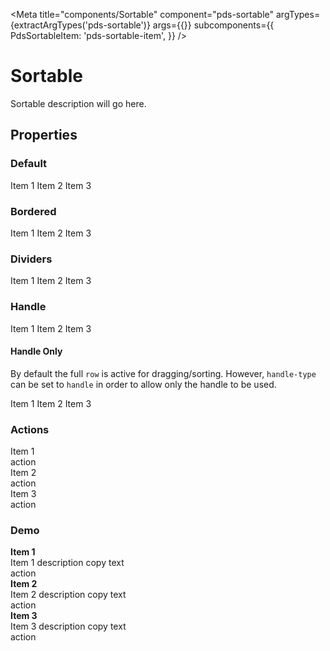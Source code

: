 


<Meta
  title="components/Sortable"
  component="pds-sortable"
  argTypes={extractArgTypes('pds-sortable')}
  args={{}}
  subcomponents={{
    PdsSortableItem: 'pds-sortable-item',
  }}
/>

# Sortable

Sortable description will go here.

## Properties

<ArgsTable of="pds-sortable" />

### Default

<Story story={stories.Default} />

<Canvas>
  <pds-sortable component-id="default">
    <pds-sortable-item>Item 1</pds-sortable-item>
    <pds-sortable-item>Item 2</pds-sortable-item>
    <pds-sortable-item>Item 3</pds-sortable-item>
  </pds-sortable>
</Canvas>

### Bordered

<Story story={stories.Bordered} />

<Canvas>
  <pds-sortable border component-id="bordered">
    <pds-sortable-item>Item 1</pds-sortable-item>
    <pds-sortable-item>Item 2</pds-sortable-item>
    <pds-sortable-item>Item 3</pds-sortable-item>
  </pds-sortable>
</Canvas>

### Dividers

<Story story={stories.Dividers} />

<Canvas>
  <pds-sortable dividers>
    <pds-sortable-item>Item 1</pds-sortable-item>
    <pds-sortable-item>Item 2</pds-sortable-item>
    <pds-sortable-item>Item 3</pds-sortable-item>
  </pds-sortable>
</Canvas>

### Handle

<Story story={stories.Handle} />

<Canvas>
  <pds-sortable component-id="handle">
    <pds-sortable-item handle>Item 1</pds-sortable-item>
    <pds-sortable-item handle>Item 2</pds-sortable-item>
    <pds-sortable-item handle>Item 3</pds-sortable-item>
  </pds-sortable>
</Canvas>

#### Handle Only
By default the full `row` is active for dragging/sorting. However, `handle-type` can be set to `handle` in order to allow only the handle to be used.

<Canvas>
  <pds-sortable component-id="handle-only" handle-type="handle">
    <pds-sortable-item handle>Item 1</pds-sortable-item>
    <pds-sortable-item handle>Item 2</pds-sortable-item>
    <pds-sortable-item handle>Item 3</pds-sortable-item>
  </pds-sortable>
</Canvas>

### Actions

<Story story={stories.Actions} />

<Canvas>
  <pds-sortable component-id="actions">
    <pds-sortable-item actions>
      Item 1
      <div slot="sortable-actions">
        <pds-link href="#" variant="plain">action</pds-link>
      </div>
    </pds-sortable-item>
    <pds-sortable-item actions >
      Item 2
      <div slot="sortable-actions">
        <pds-link href="#" variant="plain">action</pds-link>
      </div>
    </pds-sortable-item>
    <pds-sortable-item actions>
      Item 3
      <div slot="sortable-actions">
        <pds-link href="#" variant="plain">action</pds-link>
      </div>
    </pds-sortable-item>
  </pds-sortable>
</Canvas>


### Demo

<Story story={stories.FullDemo} />

<Canvas>
  <pds-sortable border dividers component-id="demo">
    <pds-sortable-item actions handle>
      <div>
        <div><strong>Item 1</strong></div>
        <div>Item 1 description copy text</div>
      </div>
      <div slot="sortable-actions">
        <pds-link href="#" variant="plain">action</pds-link>
      </div>
    </pds-sortable-item>
    <pds-sortable-item actions handle>
      <div>
        <div><strong>Item 2</strong></div>
        <div>Item 2 description copy text</div>
      </div>
      <div slot="sortable-actions">
        <pds-link href="#" variant="plain">action</pds-link>
      </div>
    </pds-sortable-item>
    <pds-sortable-item actions handle>
      <div>
        <div><strong>Item 3</strong></div>
        <div>Item 3 description copy text</div>
      </div>
      <div slot="sortable-actions">
        <pds-link href="#" variant="plain">action</pds-link>
      </div>
    </pds-sortable-item>
  </pds-sortable>
</Canvas>


